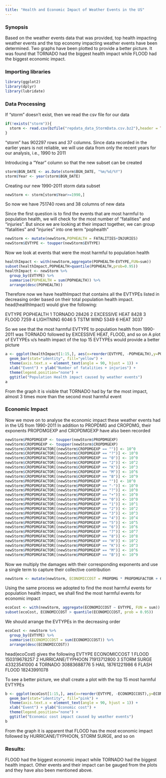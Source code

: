 ```yaml
---
title: "Health and Economic Impact of Weather Events in the US"
---
```


### Synopsis
Based on the weather events data that was provided, top health impacting weather events and the top economy impacting weather events have been determined. Two graphs have been plotted to provide a better picture. It was found that TORNADO had the biggest health impact while FLOOD had the biggest economic impact.

### Importing libraries
```r
library(ggplot2)
library(dplyr)
library(lubridate)
```
### Data Processing
If "storm" doesn't exist, then we read the csv file for our data
```r
if(!exists("storm")){
  storm <- read.csv(bzfile("repdata_data_StormData.csv.bz2"),header = TRUE)
}
```
"storm" has 902297 rows and 37 columns. Since data recorded in the earlier years is not reliable, we will use data from only the recent years for our analysis, i.e., 1990 to 2011

Introducing a "Year" column so that the new subset can be created
```r
storm$BGN_DATE <- as.Date(storm$BGN_DATE, "%m/%d/%Y")
storm$Year <- year(storm$BGN_DATE)
```
Creating our new 1990-2011 storm data subset
```r
newStorm <- storm[storm$Year>=1990,]
```
So now we have 751740 rows and 38 columns of new data

Since the first question is to find the events that are most harmful to population health, we will check for the most number of "fatalities" and "injuries". But since we are looking at their impact together, we can group "fatalities" and "injuries" into one term "pophealth"
```r
newStorm <- mutate(newStorm,POPHEALTH = FATALITIES+INJURIES)
newStorm$EVTYPE <- toupper(newStorm$EVTYPE)
```
Now we look at events that were the most harmful to population health
```r
healthImpact <- with(newStorm,aggregate(POPHEALTH~EVTYPE,FUN=sum))
subset(healthImpact,POPHEALTH>quantile(POPHEALTH,prob=0.95))
healthImpact <- newStorm %>% 
  group_by(EVTYPE) %>% 
  summarise(POPHEALTH = sum(POPHEALTH)) %>% 
  arrange(desc(POPHEALTH))
```
Therefore now we have healthImpact that contains all the EVTYPEs listed in decreasing order based on their total population health impact. 
head(healthImpact) would give the following:

EVTYPE         POPHEALTH
1 TORNADO            28426
2 EXCESSIVE HEAT      8428
3 FLOOD               7259
4 LIGHTNING           6046
5 TSTM WIND           5349
6 HEAT                3037

So we see that the most harmful EVTYPE to population health from 1990-2011 was TORNADO followed by EXCESSIVE HEAT, FLOOD, and so on 
A plot of EVTYPEs v/s health impact of the top 15 EVTYPEs would provide a better picture
```r
a <- ggplot(healthImpact[1:15,], aes(x=reorder(EVTYPE, -POPHEALTH),y=POPHEALTH,color=EVTYPE)) + 
  geom_bar(stat="identity", fill="yellow") + 
  theme(axis.text.x = element_text(angle = 90, hjust = 1)) + 
  xlab("Event") + ylab("Number of fatalities + injuries") +
  theme(legend.position="none") +
  ggtitle("Population Health impact caused by weather events")
a
```
From the graph it is visible that TORNADO had by far the most impact, almost 3 times more than the second most harmful event

### Economic Impact
Now we move on to analyse the economic impact these weather events had in the US from 1990-2011
In addition to PROPDMG and CROPDMG, their exponents PROPDMGEXP and CROPDMGEXP have also been recorded
```r
newStorm$PROPDMGEXP <- toupper(newStorm$PROPDMGEXP)
newStorm$CROPDMGEXP <- toupper(newStorm$CROPDMGEXP)
newStorm$CROPDMGFACTOR[(newStorm$CROPDMGEXP == "")] <- 10^0
newStorm$CROPDMGFACTOR[(newStorm$CROPDMGEXP == "?")] <- 10^0
newStorm$CROPDMGFACTOR[(newStorm$CROPDMGEXP == "0")] <- 10^0
newStorm$CROPDMGFACTOR[(newStorm$CROPDMGEXP == "2")] <- 10^2
newStorm$CROPDMGFACTOR[(newStorm$CROPDMGEXP == "K")] <- 10^3
newStorm$CROPDMGFACTOR[(newStorm$CROPDMGEXP == "M")] <- 10^6
newStorm$CROPDMGFACTOR[(newStorm$CROPDMGEXP == "B")] <- 10^9
newStorm$PROPDMGFACTOR[(newStorm$PROPDMGEXP == "")] <- 10^0
newStorm$PROPDMGFACTOR[(newStorm$PROPDMGEXP == "-")] <- 10^0
newStorm$PROPDMGFACTOR[(newStorm$PROPDMGEXP == "?")] <- 10^0
newStorm$PROPDMGFACTOR[(newStorm$PROPDMGEXP == "+")] <- 10^0
newStorm$PROPDMGFACTOR[(newStorm$PROPDMGEXP == "0")] <- 10^0
newStorm$PROPDMGFACTOR[(newStorm$PROPDMGEXP == "1")] <- 10^1
newStorm$PROPDMGFACTOR[(newStorm$PROPDMGEXP == "2")] <- 10^2
newStorm$PROPDMGFACTOR[(newStorm$PROPDMGEXP == "3")] <- 10^3
newStorm$PROPDMGFACTOR[(newStorm$PROPDMGEXP == "4")] <- 10^4
newStorm$PROPDMGFACTOR[(newStorm$PROPDMGEXP == "5")] <- 10^5
newStorm$PROPDMGFACTOR[(newStorm$PROPDMGEXP == "6")] <- 10^6
newStorm$PROPDMGFACTOR[(newStorm$PROPDMGEXP == "7")] <- 10^7
newStorm$PROPDMGFACTOR[(newStorm$PROPDMGEXP == "8")] <- 10^8
newStorm$PROPDMGFACTOR[(newStorm$PROPDMGEXP == "H")] <- 10^2
newStorm$PROPDMGFACTOR[(newStorm$PROPDMGEXP == "K")] <- 10^3
newStorm$PROPDMGFACTOR[(newStorm$PROPDMGEXP == "M")] <- 10^6
newStorm$PROPDMGFACTOR[(newStorm$PROPDMGEXP == "B")] <- 10^9
```
Now we multiply the damages with their corresponding exponents and use a single term to capture their collective contribution
```r
newStorm <- mutate(newStorm, ECONOMICCOST = PROPDMG * PROPDMGFACTOR + CROPDMG * CROPDMGFACTOR)
```
Using the same process we adopted to find the most harmful events for population health impact, we shall find the most harmful events for economic impact
```r
ecoCost <- with(newStorm, aggregate(ECONOMICCOST ~ EVTYPE, FUN = sum))
subset(ecoCost, ECONOMICCOST > quantile(ECONOMICCOST, prob = 0.95))
```
We should arrange the EVTYPEs in the decreasing order
```r
ecoCost <- newStorm %>% 
  group_by(EVTYPE) %>% 
  summarise(ECONOMICCOST = sum(ECONOMICCOST)) %>% 
  arrange(desc(ECONOMICCOST))
```
head(ecoCost) gives the following
EVTYPE             ECONOMICCOST
1 FLOOD             150319678257 
2 HURRICANE/TYPHOON  71913712800 
3 STORM SURGE        43323541000 
4 TORNADO            30883688776
5 HAIL               18761221986
6 FLASH FLOOD        18243991078

To see a better picture, we shall create a plot with the top 15 most harmful EVTYPEs
```r
b <- ggplot(ecoCost[1:15,], aes(x=reorder(EVTYPE, -ECONOMICCOST),y=ECONOMICCOST,color=EVTYPE)) + 
  geom_bar(stat="identity", fill="pink") + 
  theme(axis.text.x = element_text(angle = 90, hjust = 1)) + 
  xlab("Event") + ylab("Economic cost") +
  theme(legend.position="none") +
  ggtitle("Economic cost impact caused by weather events")
b
```
From the graph it is apparent that FLOOD has the most economic impact followed by HURRICANE/TYPHOON, STORM
SURGE, and so on

### Results:
FLOOD had the biggest economic impact while TORNADO had the biggest health impact. Other events and their impact
can be gauged from the plots and they have also been mentioned above.